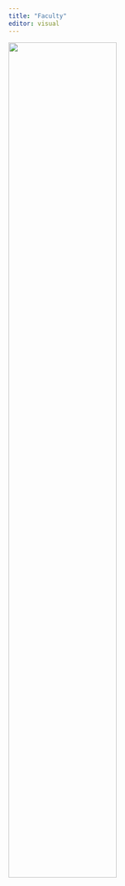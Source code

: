 ```yaml
---
title: "Faculty"
editor: visual
---
```


![](images/Strategy_Centered_blue_grey.png){fig-align="center" width="65%"}